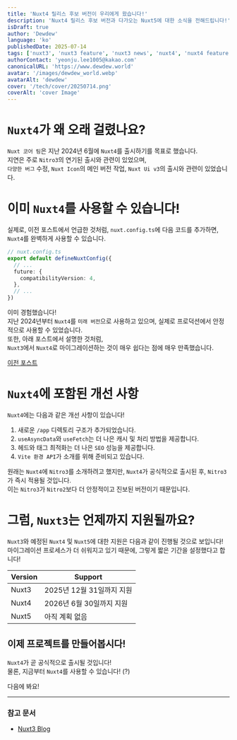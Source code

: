 ```yaml
---
title: 'Nuxt4 릴리스 후보 버전이 우리에게 왔습니다!'
description: 'Nuxt4 릴리스 후보 버전과 다가오는 Nuxt5에 대한 소식을 전해드립니다!'
isDraft: true
author: 'Dewdew'
language: 'ko'
publishedDate: 2025-07-14
tags: ['nuxt3', 'nuxt3 feature', 'nuxt3 news', 'nuxt4', 'nuxt4 feature', 'nuxt4 news', 'meta framework', 'nuxt3 blog']
authorContact: 'yeonju.lee1005@kakao.com'
canonicalURL: 'https://www.dewdew.world'
avatar: '/images/dewdew_world.webp'
avatarAlt: 'dewdew'
cover: '/tech/cover/20250714.png'
coverAlt: 'cover Image'
---
```


# `Nuxt4`가 왜 오래 걸렸나요?
`Nuxt 코어 팀`은 지난 2024년 6월에 `Nuxt4`를 출시하기를 목표로 했습니다.<br />
지연은 주로 `Nitro3`의 연기된 출시와 관련이 있었으며,<br />
`다양한 버그` 수정, `Nuxt Icon`의 메인 버전 작업, `Nuxt Ui v3`의 출시와 관련이 있었습니다.

# 이미 `Nuxt4`를 사용할 수 있습니다!
실제로, 이전 포스트에서 언급한 것처럼, `nuxt.config.ts`에 다음 코드를 추가하면, `Nuxt4`를 완벽하게 사용할 수 있습니다.<br />

```ts
// nuxt.config.ts
export default defineNuxtConfig({
  // ...
  future: {
    compatibilityVersion: 4,
  },
  // ...
})
```

이미 경험했습니다!<br />
지난 2024년부터 `Nuxt4`를 `미래 버전`으로 사용하고 있으며, 실제로 프로덕션에서 안정적으로 사용할 수 있었습니다.<br />
또한, 아래 포스트에서 설명한 것처럼,<br />
`Nuxt3`에서 `Nuxt4`로 마이그레이션하는 것이 매우 쉽다는 점에 매우 만족했습니다.

[이전 포스트](/tech/20240618)

# `Nuxt4`에 포함된 개선 사항
`Nuxt4`에는 다음과 같은 개선 사항이 있습니다!<br />

1. 새로운 `/app` 디렉토리 구조가 추가되었습니다.
2. `useAsyncData`와 `useFetch`는 더 나은 캐시 및 처리 방법을 제공합니다.
3. 헤드와 태그 최적화는 더 나은 `SEO` 성능을 제공합니다.
4. `Vite 환경 API`가 소개를 위해 준비되고 있습니다.

원래는 `Nuxt4`에 `Nitro3`를 소개하려고 했지만, `Nuxt4`가 공식적으로 출시된 후, `Nitro3`가 즉시 적용될 것입니다.<br />
이는 `Nitro3`가 `Nitro2`보다 더 안정적이고 진보된 버전이기 때문입니다.

# 그럼, `Nuxt3`는 언제까지 지원될까요?
`Nuxt3`와 예정된 `Nuxt4` 및 `Nuxt5`에 대한 지원은 다음과 같이 진행될 것으로 보입니다!<br />
마이그레이션 프로세스가 더 쉬워지고 있기 때문에, 그렇게 짧은 기간을 설정했다고 합니다!

| Version | Support |
| --- | --- |
| Nuxt3 | 2025년 12월 31일까지 지원 |
| Nuxt4 | 2026년 6월 30일까지 지원 |
| Nuxt5 | 아직 계획 없음 |


## 이제 프로젝트를 만들어봅시다!

`Nuxt4`가 곧 공식적으로 출시될 것입니다!<br />
물론, 지금부터 `Nuxt4`를 사용할 수 있습니다! (?)

다음에 봐요!

---

### 참고 문서

- [Nuxt3 Blog](https://nuxt.com/blog/roadmap-v4)
